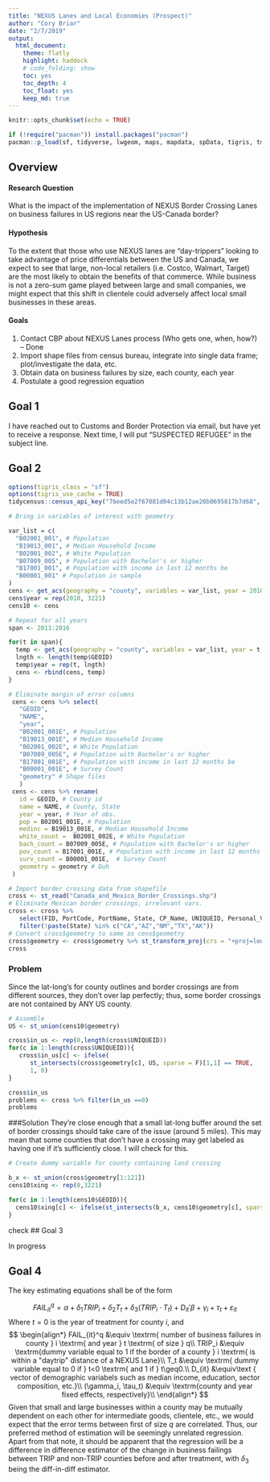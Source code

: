 ```yaml
---
title: "NEXUS Lanes and Local Economies (Prospect)"
author: "Cory Briar"
date: "2/7/2019"
output: 
  html_document:
    theme: flatly
    highlight: haddock 
    # code_folding: show
    toc: yes
    toc_depth: 4
    toc_float: yes
    keep_md: true
---
```


```r
knitr::opts_chunk$set(echo = TRUE)
```

```r
if (!require("pacman")) install.packages("pacman")
pacman::p_load(sf, tidyverse, lwgeom, maps, mapdata, spData, tigris, tmap, tmaptools, tidyr, dplyr, purrr, ggplot2, tidycensus)
```

## Overview

#### Research Question
What is the impact of the implementation of NEXUS Border Crossing Lanes on business failures in US regions near the US-Canada border?

#### Hypothesis
To the extent that those who use NEXUS lanes are "day-trippers" looking to take advantage of price differentials between the US and Canada, we expect to see that large, non-local retailers (i.e. Costco, Walmart, Target) are the most likely to obtain the benefits of that commerce. While business is not a zero-sum game played between large and small companies, we might expect that this shift in clientele could adversely affect local small businesses in these areas. 

#### Goals
1. Contact CBP about NEXUS Lanes process (Who gets one, when, how?) -- Done
2. Import shape files from census bureau, integrate into single data frame; plot/investigate the data, etc. 
3. Obtain data on business failures by size, each county, each year 
4. Postulate a good regression equation

## Goal 1

I have reached out to Customs and Border Protection via email, but have yet to receive a response. Next time, I will put "SUSPECTED REFUGEE" in the subject line. 

## Goal 2
```r
options(tigris_class = "sf")
options(tigris_use_cache = TRUE)
tidycensus::census_api_key("76eed5e2f67081d04c13b12ae20b0695817b7d68", install = T, overwrite = T)
```

```r
# Bring in variables of interest with geometry

var_list = c(
  "B02001_001", # Population 
  "B19013_001", # Median Household Income
  "B02001_002", # White Population
  "B07009_005", # Population with Bachelor's or higher
  "B17001_001", # Population with income in last 12 months be
  "B00001_001" # Population in sample
)
cens <- get_acs(geography = "county", variables = var_list, year = 2010, output = "wide", geometry = T)
cens$year = rep(2010, 3221)
cens10 <- cens

# Repeat for all years
span <- 2011:2016

for(t in span){
  temp <- get_acs(geography = "county", variables = var_list, year = t, output = "wide", geometry = T)
  lngth <- length(temp$GEOID)
  temp$year = rep(t, lngth)
  cens <- rbind(cens, temp)
}

```

```r
# Eliminate margin of error columns
 cens <- cens %>% select(
   "GEOID",
   "NAME",
   "year",
   "B02001_001E", # Population
   "B19013_001E", # Median Household Income
   "B02001_002E", # White Population
   "B07009_005E", # Population with Bachelor's or higher
   "B17001_001E", # Population with income in last 12 months be
   "B00001_001E", # Survey Count
   "geometry" # Shape files
   )
 cens <- cens %>% rename(
   id = GEOID, # County id
   name = NAME, # County, State
   year = year, # Year of obs.
   pop = B02001_001E, # Population
   medinc = B19013_001E, # Median Household Income
   white_count =  B02001_002E, # White Population
   bach_count = B07009_005E, # Population with Bachelor's or higher
   pov_count = B17001_001E, # Population with income in last 12 months below poverty line
   surv_count = B00001_001E,  # Survey Count
   geometry = geometry # Duh
 )
```

```r
# Import border crossing data from shapefile
cross <- st_read("Canada_and_Mexico_Border_Crossings.shp")
# Eliminate Mexican border crossings, irrelevant vars.
cross <- cross %>%
   select(FID, PortCode, PortName, State, CP_Name, UNIQUEID, Personal_V, PV_Passeng, CLASS, geometry) %>%
   filter(!paste(State) %in% c("CA","AZ","NM","TX","AK")) 
# Convert cross$geometry to same as cens$geometry
cross$geometry <- cross$geometry %>% st_transform_proj(crs = "+proj=longlat +datum=NAD83 +no_defs")
cross
```

### Problem
Since the lat-long's for county outlines and border crossings are from different sources, they don't over lap perfectly; thus, some border crossings are not contained by ANY US county. 
```r
# Assemble
US <- st_union(cens10$geometry)
```

```r
cross$in_us <- rep(0,length(cross$UNIQUEID))
for(c in 1:length(cross$UNIQUEID)){
   cross$in_us[c] <- ifelse(
      st_intersects(cross$geometry[c], US, sparse = F)[1,1] == TRUE,
      1, 0)
}

cross$in_us
problems <- cross %>% filter(in_us ==0)
problems
```

###Solution
They're close enough that a small lat-long buffer around the set of border crossings should take care of the issue (around 5 miles). This may mean that some counties that don't have a crossing may get labeled as having one if it's sufficiently close. I will check for this. 

```r

# Create dummy variable for county containing land crossing

b_x <- st_union(cross$geometry[1:121])
cens10$xing <- rep(0,3221)

for(c in 1:length(cens10$GEOID)){
  cens10$xing[c] <- ifelse(st_intersects(b_x, cens10$geometry[c], sparse = F)[1,1] == TRUE, 1, 0) 
}
```

 check
## Goal 3

In progress


## Goal 4

The key estimating equations shall be of the form

$$FAIL_{it}^q = \alpha + \delta_1TRIP_i+ \delta_2T_t + \delta_3(TRIP_i\cdot T_t) + D_{it}'\beta + \gamma_i + \tau_t + \varepsilon_{it} $$
Where $t = 0$ is the year of treatment for county $i$, and
$$
\begin{align*}
FAIL_{it}^q &\equiv \textrm{ number of business failures in county } i \textrm{ and year } t \textrm{ of size } q\\
TRIP_i &\equiv \textrm{dummy variable equal to 1 if the border of a county } i \textrm{ is within a "daytrip" distance of a NEXUS Lane}\\
T_t &\equiv \textrm{ dummy variable equal to 0 if } t<0 \textrm{ and 1 if } t\geq0.\\
D_{it} &\equiv\text { vector of demographic variabels such as median income, education, sector composition, etc.}\\
(\gamma_i, \tau_t) &\equiv \textrm{county and year fixed effects, respectively}\\
\end{align*}
$$
Given that small and large businesses within a county may be mutually dependent on each other for intermediate goods, clientele, etc., we would expect that the error terms between first of size $q$ are correlated. Thus, our preferred method of estimation will be seemingly unrelated regression. Apart from that note, it should be apparent that the regression will be a difference in difference estimator of the change in business failings between TRIP and non-TRIP counties before and after treatment, with $\delta_3$ being the diff-in-diff estimator. 







